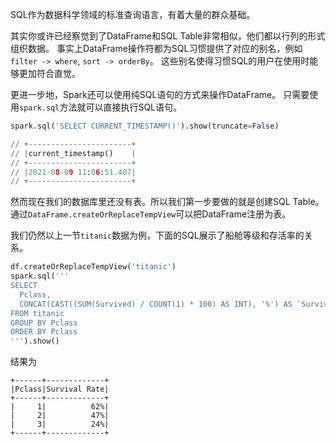 SQL作为数据科学领域的标准查询语言，有着大量的群众基础。

其实你或许已经察觉到了DataFrame和SQL Table非常相似，他们都以行列的形式组织数据。
事实上DataFrame操作符都为SQL习惯提供了对应的别名，例如`filter -> where`, `sort -> orderBy`。
这些别名使得习惯SQL的用户在使用时能够更加符合直觉。

更进一步地，Spark还可以使用纯SQL语句的方式来操作DataFrame。
只需要使用`spark.sql`方法就可以直接执行SQL语句。

```python
spark.sql('SELECT CURRENT_TIMESTAMP()').show(truncate=False)

// +-----------------------+
// |current_timestamp()    |
// +-----------------------+
// |2021-08-09 11:06:51.407|
// +-----------------------+
```

然而现在我们的数据库里还没有表。所以我们第一步要做的就是创建SQL Table。
通过`DataFrame.createOrReplaceTempView`可以把DataFrame注册为表。

我们仍然以上一节`titanic`数据为例，下面的SQL展示了船舱等级和存活率的关系。

```python
df.createOrReplaceTempView('titanic')
spark.sql('''
SELECT
  Pclass,
  CONCAT(CAST((SUM(Survived) / COUNT(1) * 100) AS INT), '%') AS `Survival Rate`
FROM titanic
GROUP BY Pclass
ORDER BY Pclass
''').show()
```

结果为

```text
+------+-------------+
|Pclass|Survival Rate|
+------+-------------+
|     1|          62%|
|     2|          47%|
|     3|          24%|
+------+-------------+
```
